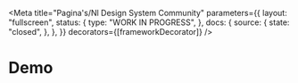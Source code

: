 

<Meta
  title="Pagina's/Nl Design System Community"
  parameters={{
    layout: "fullscreen",
    status: {
      type: "WORK IN PROGRESS",
    },
    docs: {
      source: {
        state: "closed",
      },
    },
  }}
  decorators={[frameworkDecorator]}
/>

# Demo

<Canvas>
  <Story name="Content">
    <Content />
  </Story>
</Canvas>
